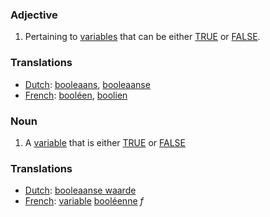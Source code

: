 ===Adjective===
#Pertaining to [[variable]]s that can be either [[TRUE]] or [[FALSE]].
===Translations===
*[[Dutch]]: [[booleaans]], [[booleaanse]]
*[[French]]: [[booléen]], [[boolien]]

===Noun===
#A [[variable]] that is either [[TRUE]] or [[FALSE]]
===Translations===
*[[Dutch]]: [[booleaanse waarde]]
*[[French]]: [[variable]] [[booléenne]] ''f''